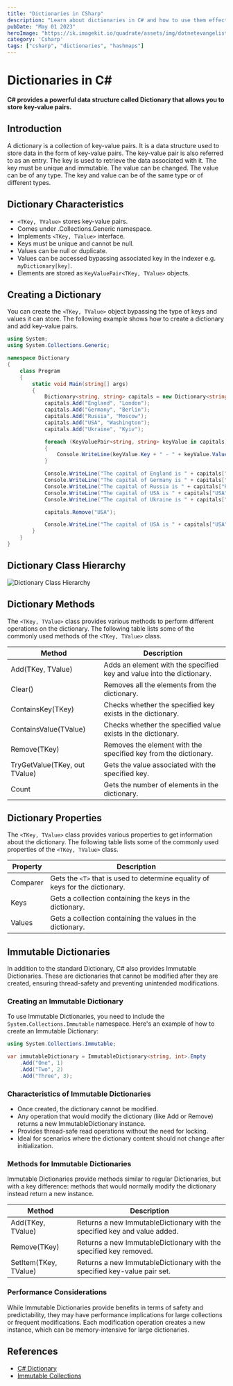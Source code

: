 ```yaml
---
title: "Dictionaries in CSharp"
description: "Learn about dictionaries in C# and how to use them effectively."
pubDate: "May 01 2023"
heroImage: "https://ik.imagekit.io/quadrate/assets/img/dotnetevangelist/dotnet_teach_csharp_immutable_dictionary.jpg?updatedAt=1746813301704"
category: 'Csharp'
tags: ["csharp", "dictionaries", "hashmaps"]
---
```


# Dictionaries in C#

**C# provides a powerful data structure called Dictionary that allows you to store key-value pairs.**

## Introduction

A dictionary is a collection of key-value pairs. It is a data structure used to store data in the form of key-value pairs. The key-value pair is also referred to as an entry. The key is used to retrieve the data associated with it. The key must be unique and immutable. The value can be changed. The value can be of any type. The key and value can be of the same type or of different types.

## Dictionary Characteristics

- ```<TKey, TValue>``` stores key-value pairs.
- Comes under .Collections.Generic namespace.
- Implements ```<TKey, TValue>``` interface.
- Keys must be unique and cannot be null.
- Values can be null or duplicate.
- Values can be accessed bypassing associated key in the indexer e.g. `myDictionary[key]`.
- Elements are stored as `KeyValuePair<TKey, TValue>` objects.

## Creating a Dictionary

You can create the ```<TKey, TValue>```  object bypassing the type of keys and values it can store. The following example shows how to create a dictionary and add key-value pairs.

```csharp
using System;
using System.Collections.Generic;

namespace Dictionary
{
    class Program
    {
        static void Main(string[] args)
        {
            Dictionary<string, string> capitals = new Dictionary<string, string>();
            capitals.Add("England", "London");
            capitals.Add("Germany", "Berlin");
            capitals.Add("Russia", "Moscow");
            capitals.Add("USA", "Washington");
            capitals.Add("Ukraine", "Kyiv");

            foreach (KeyValuePair<string, string> keyValue in capitals)
            {
                Console.WriteLine(keyValue.Key + " - " + keyValue.Value);
            }

            Console.WriteLine("The capital of England is " + capitals["England"]);
            Console.WriteLine("The capital of Germany is " + capitals["Germany"]);
            Console.WriteLine("The capital of Russia is " + capitals["Russia"]);
            Console.WriteLine("The capital of USA is " + capitals["USA"]);
            Console.WriteLine("The capital of Ukraine is " + capitals["Ukraine"]);

            capitals.Remove("USA");

            Console.WriteLine("The capital of USA is " + capitals["USA"]);
        }
    }
}
```

## Dictionary Class Hierarchy

![Dictionary Class Hierarchy](https://www.tutorialsteacher.com/Content/images/csharp/generic-dictionary.png)

## Dictionary Methods

The ```<TKey, TValue>``` class provides various methods to perform different operations on the dictionary. The following table lists some of the commonly used methods of the ```<TKey, TValue>``` class.

| Method                        | Description                                                           |
|-------------------------------|-----------------------------------------------------------------------|
| Add(TKey, TValue)             | Adds an element with the specified key and value into the dictionary. |
| Clear()                       | Removes all the elements from the dictionary.                         |
| ContainsKey(TKey)             | Checks whether the specified key exists in the dictionary.            |
| ContainsValue(TValue)         | Checks whether the specified value exists in the dictionary.          |
| Remove(TKey)                  | Removes the element with the specified key from the dictionary.       |
| TryGetValue(TKey, out TValue) | Gets the value associated with the specified key.                     |
| Count                         | Gets the number of elements in the dictionary.                        |

## Dictionary Properties

The ```<TKey, TValue>``` class provides various properties to get information about the dictionary. The following table lists some of the commonly used properties of the ```<TKey, TValue>``` class.

| Property | Description                                                                 |
|----------|-----------------------------------------------------------------------------|
| Comparer | Gets the ```<T>``` that is used to determine equality of keys for the dictionary. |
| Keys     | Gets a collection containing the keys in the dictionary.                    |
| Values   | Gets a collection containing the values in the dictionary.                  |

## Immutable Dictionaries

In addition to the standard Dictionary, C# also provides Immutable Dictionaries. These are dictionaries that cannot be modified after they are created, ensuring thread-safety and preventing unintended modifications.

### Creating an Immutable Dictionary

To use Immutable Dictionaries, you need to include the `System.Collections.Immutable` namespace. Here's an example of how to create an Immutable Dictionary:

```csharp
using System.Collections.Immutable;

var immutableDictionary = ImmutableDictionary<string, int>.Empty
    .Add("One", 1)
    .Add("Two", 2)
    .Add("Three", 3);
```

### Characteristics of Immutable Dictionaries

- Once created, the dictionary cannot be modified.
- Any operation that would modify the dictionary (like Add or Remove) returns a new ImmutableDictionary instance.
- Provides thread-safe read operations without the need for locking.
- Ideal for scenarios where the dictionary content should not change after initialization.

### Methods for Immutable Dictionaries

Immutable Dictionaries provide methods similar to regular Dictionaries, but with a key difference: methods that would normally modify the dictionary instead return a new instance.

| Method                | Description                                                               |
|-----------------------|---------------------------------------------------------------------------|
| Add(TKey, TValue)     | Returns a new ImmutableDictionary with the specified key and value added. |
| Remove(TKey)          | Returns a new ImmutableDictionary with the specified key removed.         |
| SetItem(TKey, TValue) | Returns a new ImmutableDictionary with the specified key-value pair set.  |

### Performance Considerations

While Immutable Dictionaries provide benefits in terms of safety and predictability, they may have performance implications for large collections or frequent modifications. Each modification operation creates a new instance, which can be memory-intensive for large dictionaries.

## References

- [C# Dictionary](https://www.tutorialsteacher.com/csharp/csharp-dictionary)
- [Immutable Collections](https://docs.microsoft.com/en-us/dotnet/api/system.collections.immutable)
